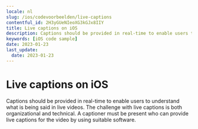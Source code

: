 ```yaml
---
locale: nl
slug: /ios/codevoorbeelden/live-captions
contentful_id: 2H3yGUeNIeoXG3kGJx8IIY
title: Live captions on iOS
description: Captions should be provided in real-time to enable users to understand what is being said in live videos.
keywords: [iOS code sample]
date: 2023-01-23
last_update:
  date: 2023-01-23
---
```


# Live captions on iOS

Captions should be provided in real-time to enable users to understand what is being said in live videos. The challenge with live captions is both organizational and technical. A captioner must be present who can provide live captions for the video by using suitable software.

<CodeSample id="media-captions-live" locale="nl" platform="ios"/>
